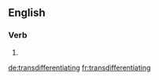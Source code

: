 ==English==

===Verb===
{{head|en|present participle}}

# {{present participle of|transdifferentiate|lang=en}}

[[de:transdifferentiating]]
[[fr:transdifferentiating]]